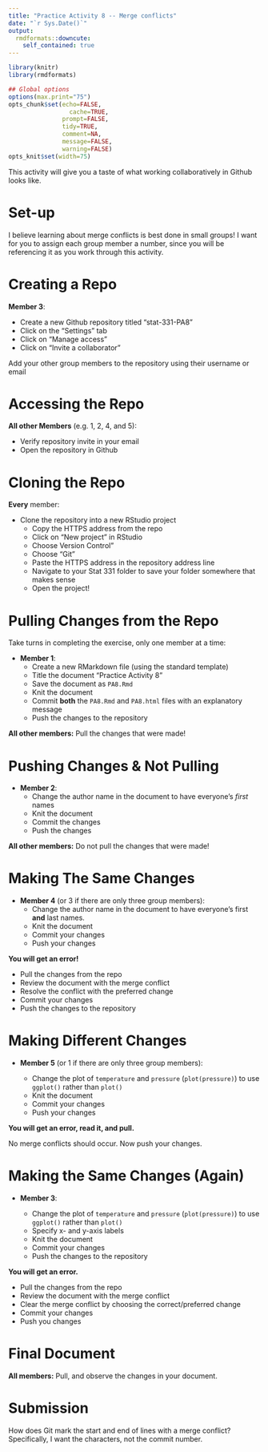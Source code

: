 ```yaml
---
title: "Practice Activity 8 -- Merge conflicts"
date: "`r Sys.Date()`"
output:
  rmdformats::downcute:
    self_contained: true
---
```



```r
library(knitr)
library(rmdformats)

## Global options
options(max.print="75")
opts_chunk$set(echo=FALSE,
	             cache=TRUE,
               prompt=FALSE,
               tidy=TRUE,
               comment=NA,
               message=FALSE,
               warning=FALSE)
opts_knit$set(width=75)
```

This activity will give you a taste of what working collaboratively in Github 
looks like. 


# Set-up

I believe learning about merge conflicts is best done in small groups! I want
for you to assign each group member a number, since you will be referencing it 
as you work through this activity. 


# Creating a Repo

**Member 3**: 

- Create a new Github repository titled "stat-331-PA8"
- Click on the "Settings" tab
- Click on "Manage access" 
- Click on "Invite a collaborator" 

Add your other group members to the repository using their username or email


# Accessing the Repo

**All other Members** (e.g. 1, 2, 4, and 5): 

- Verify repository invite in your email
- Open the repository in Github


# Cloning the Repo

**Every** member: 

- Clone the repository into a new RStudio project
  * Copy the HTTPS address from the repo
  * Click on "New project" in RStudio
  * Choose Version Control"
  * Choose "Git"
  * Paste the HTTPS address in the repository address line
  * Navigate to your Stat 331 folder to save your folder somewhere that makes 
  sense
  * Open the project! 
  
  
# Pulling Changes from the Repo

Take turns in completing the exercise, only one member at a time:

- **Member 1**: 
  * Create a new RMarkdown file (using the standard template)
  * Title the document "Practice Activity 8" 
  * Save the document as `PA8.Rmd`
  * Knit the document 
  * Commit **both** the `PA8.Rmd` and `PA8.html` files with an explanatory
  message
  * Push the changes to the repository
  
**All other members:** Pull the changes that were made! 

# Pushing Changes & Not Pulling 

- **Member 2**: 
  * Change the author name in the document to have everyone's *first* names
  * Knit the document
  * Commit the changes
  * Push the changes 
  
**All other members:** Do not pull the changes that were made! 


# Making The Same Changes

- **Member 4** (or 3 if there are only three group members): 
  * Change the author name in the document to have everyone's first **and** last 
  names. 
  * Knit the document
  * Commit your changes 
  * Push your changes

**You will get an error!** 

  * Pull the changes from the repo
  * Review the document with the merge conflict
  * Resolve the conflict with the preferred change
  * Commit your changes
  * Push the changes to the repository 
  
# Making Different Changes

- **Member 5** (or 1 if there are only three group members): 

  * Change the plot of `temperature` and `pressure` (`plot(pressure)`) to use 
  `ggplot()` rather than `plot()`
  * Knit the document
  * Commit your changes
  * Push your changes 
  
**You will get an error, read it, and pull.** 

No merge conflicts should occur. Now push your changes.


# Making the Same Changes (Again)

- **Member 3**:

  * Change the plot of `temperature` and `pressure` (`plot(pressure)`) to use 
  `ggplot()` rather than `plot()`
  * Specify x- and y-axis labels 
  * Knit the document 
  * Commit your changes
  * Push the changes to the repository
  
**You will get an error.**

  * Pull the changes from the repo
  * Review the document with the merge conflict
  * Clear the merge conflict by choosing the correct/preferred change
  * Commit your changes 
  * Push you changes
  

# Final Document 

**All members:** Pull, and observe the changes in your document.


# Submission

How does Git mark the start and end of lines with a merge conflict? Specifically, 
I want the characters, not the commit number. 


